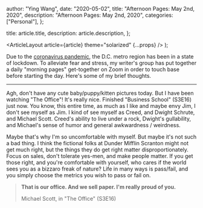 
  author: "Ying Wang",
  date: "2020-05-02",
  title: "Afternoon Pages: May 2nd, 2020",
  description: "Afternoon Pages: May 2nd, 2020",
  categories: ["Personal"],
};

  title: article.title,
  description: article.description,
};

  <ArticleLayout article={article} theme="solarized" {...props} />
);

Due to the [coronavirus
pandemic](https://en.wikipedia.org/wiki/2019-20_coronavirus_pandemic), the D.C.
metro region has been in a state of lockdown. To alleviate fear and stress, my
writer's group has put together a daily "morning pages" get-together on Zoom in
order to touch base before starting the day. Here's some of my brief thoughts.

---

Agh, don't have any cute baby/puppy/kitten pictures today. But I have been
watching "The Office"! It's really nice. Finished "Business School" (S3E16) just
now. You know, this entire time, as much as I like and maybe envy Jim, I don't
see myself as Jim. I kind of see myself as Creed, and Dwight Schrute, and
Michael Scott. Creed's ability to live under a rock, Dwight's gullability, and
Michael's sense of humor and general awkwardness / weirdness.

Maybe that's why I'm so uncomfortable with myself. But maybe it's not such a bad
thing. I think the fictional folks at Dunder Mifflin Scranton might not get much
right, but the things they do get right matter disproportionately. Focus on
sales, don't tolerate yes-men, and make people matter. If you get those right,
and you're comfortable with yourself, who cares if the world sees you as a
bizzaro freak of nature? Life in many ways is pass/fail, and you simply choose
the metrics you wish to pass or fail on.

> **That is our office. And we sell paper. I'm really proud of you.**
>
> Michael Scott, in "The Office" (S3E16)
